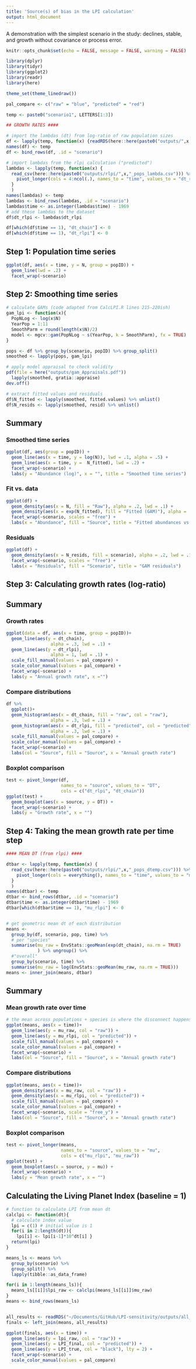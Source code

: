 ```yaml
---
title: 'Source(s) of bias in the LPI calculation'
output: html_document
---
```


A demonstration with the simplest scenario in the study: declines, stable, and growth without covariance or process error.

```r
knitr::opts_chunk$set(echo = FALSE, message = FALSE, warning = FALSE)

library(dplyr)
library(tidyr)
library(ggplot2)
library(readr)
library(here)

theme_set(theme_linedraw())

pal_compare <- c("raw" = "blue", "predicted" = "red")

temp <- paste0("scenario1", LETTERS[1:3])

```

```r
## GROWTH RATES ####

# import the lambdas (dt) from log-ratio of raw population sizes
df <- lapply(temp, function(x) {readRDS(here::here(paste0("outputs/",x,"_l_dtchain.RDS")))})
names(df) <- temp
df <- bind_rows(df, .id = "scenario")

# import lambdas from the rlpi calculation ("predicted")
lambdas <- lapply(temp, function(x) {
  read_csv(here::here(paste0("outputs/rlpi/",x,"_pops_lambda.csv"))) %>%
    pivot_longer(cols = 4:ncol(.), names_to = "time", values_to = "dt_rlpi")
  }
  )
names(lambdas) <- temp
lambdas <- bind_rows(lambdas, .id = "scenario")
lambdas$time <- as.integer(lambdas$time) - 1969
# add these lambdas to the dataset
df$dt_rlpi <- lambdas$dt_rlpi

df[which(df$time == 1), "dt_chain"] <- 0
df[which(df$time == 1), "dt_rlpi"] <- 0
```


## Step 1: Population time series

```r
ggplot(df, aes(x = time, y = N, group = popID)) +
  geom_line(lwd = .2) +
  facet_wrap(~scenario)
```


## Step 2:  Smoothing time series

```r
# calculate GAMs (code adapted from CalcLPI.R lines 215-220ish)
gam_lpi <- function(x){
  PopNLog <- log(x$N)
  YearPop = 1:11
  SmoothParm = round(length(x$N)/2)
  model <- mgcv::gam(PopNLog ~ s(YearPop, k = SmoothParm), fx = TRUE)
}

pops <- df %>% group_by(scenario, popID) %>% group_split()
smoothed <- lapply(pops, gam_lpi)

# apply model appraisal to check validity
pdf(file = here("outputs/gam_Appraisals.pdf"))
  lapply(smoothed, gratia::appraise)
dev.off()

# extract fitted values and residuals
df$N_fitted <- lapply(smoothed, fitted.values) %>% unlist()
df$N_resids <- lapply(smoothed, resid) %>% unlist()
```

## Summary {.tabset .tabset-pills}

### Smoothed time series

```r
ggplot(df, aes(group = popID)) +
  geom_line(aes(x = time, y = log(N)), lwd = .1, alpha = .5) +
  geom_line(aes(x = time, y =  N_fitted), lwd = .2) +
  facet_wrap(~scenario) +
  labs(y = "Abundance (log)", x = "", title = "Smoothed time series")
```

### Fit vs. data

```r
ggplot(df) +
  geom_density(aes(x = N, fill = "Raw"), alpha = .2, lwd = .1) +
  geom_density(aes(x = exp(N_fitted), fill = "Fitted (GAM)"), alpha = .2, lwd = .1) +
  facet_wrap(~scenario, scales = "free") +
  labs(x = "Abundance", fill = "Source", title = "Fitted abundances vs. raw data")
```

### Residuals

```r
ggplot(df) +
  geom_density(aes(x = N_resids, fill = scenario), alpha = .2, lwd = .1) +
  facet_wrap(~scenario, scales = "free") +
  labs(x = "Residuals", fill = "Scenario", title = "GAM residuals")
```

## {-}

## Step 3: Calculating growth rates (log-ratio)

## Summary {.tabset .tabset-pills}

### Growth rates

```r
ggplot(data = df, aes(x = time, group = popID))+
  geom_line(aes(y = dt_chain), 
                 alpha = .3, lwd = .1) +
  geom_line(aes(y = dt_rlpi), 
                 alpha = 1, lwd = .1) +
  scale_fill_manual(values = pal_compare) + 
  scale_color_manual(values = pal_compare) +
  facet_wrap(~scenario) +
  labs(y = "Annual growth rate", x ="")
```

### Compare distributions

```r
df %>%
  ggplot()+
  geom_histogram(aes(x = dt_chain, fill = "raw", col = "raw"), 
                 alpha = .3, lwd = .1) +
  geom_histogram(aes(x = dt_rlpi, fill = "predicted", col = "predicted"), 
                 alpha = .3, lwd = .1) +
  scale_fill_manual(values = pal_compare) + 
  scale_color_manual(values = pal_compare) +
  facet_wrap(~scenario) +
  labs(col = "Source", fill = "Source", x = "Annual growth rate")
```

### Boxplot comparison

```r
test <- pivot_longer(df, 
                     names_to = "source", values_to = "DT", 
                     cols = c("dt_rlpi", "dt_chain"))
ggplot(test) + 
  geom_boxplot(aes(x = source, y = DT)) + 
  facet_wrap(~scenario) +
  labs(y = "Growth rate", x = "")
```


## {-}

## Step 4: Taking the mean growth rate per time step

```r
#### MEAN DT (from rlpi) ####

dtbar <- lapply(temp, function(x) {
  read_csv(here::here(paste0("outputs/rlpi/",x,"_pops_dtemp.csv"))) %>%
    pivot_longer(cols = everything(), names_to = "time", values_to = "mu_rlpi")
  }
  )
names(dtbar) <- temp
dtbar <- bind_rows(dtbar, .id = "scenario")
dtbar$time <- as.integer(dtbar$time) - 1969
dtbar[which(dtbar$time == 1), "mu_rlpi"] <- 0


# get geometric mean dt of each distribution
means <- 
  group_by(df, scenario, pop, time) %>%
  # per "species"
  summarise(mu_raw = EnvStats::geoMean(exp(dt_chain), na.rm = TRUE) 
            ) %>% ungroup() %>%
  #"overall"
  group_by(scenario, time) %>%
  summarise(mu_raw = log(EnvStats::geoMean(mu_raw, na.rm = TRUE)))
means <- inner_join(means, dtbar)
```

## Summary {.tabset .tabset-pills}

### Mean growth rate over time

```r
# the mean across populations + species is where the disconnect happens!!!!!!
ggplot(means, aes(x = time))+
  geom_line(aes(y = mu_raw, col = "raw")) +
  geom_line(aes(y = mu_rlpi, col = "predicted")) +
  scale_fill_manual(values = pal_compare) + 
  scale_color_manual(values = pal_compare) +
  facet_wrap(~scenario) +
  labs(col = "Source", fill = "Source", x = "Annual growth rate")
```

### Compare distributions

```r
ggplot(means, aes(x = time))+
  geom_density(aes(x = mu_raw, col = "raw")) +
  geom_density(aes(x = mu_rlpi, col = "predicted")) +
  scale_fill_manual(values = pal_compare) + 
  scale_color_manual(values = pal_compare) +
  facet_wrap(~scenario, scale = "free_y") +
  labs(col = "Source", fill = "Source", x = "Annual growth rate")
```

### Boxplot comparison

```r
test <- pivot_longer(means, 
                     names_to = "source", values_to = "mu", 
                     cols = c("mu_rlpi", "mu_raw"))
ggplot(test) + 
  geom_boxplot(aes(x = source, y = mu)) + 
  facet_wrap(~scenario) +
  labs(y = "Mean growth rate", x = "")
```

## {-}

## Calculating the Living Planet Index (baseline = 1)

```r
# function to calculate LPI from mean dt
calclpi <- function(dt){
  # calculate index value
  lpi = c(1) # initial value is 1 
  for(i in 2:length(dt)){
    lpi[i] <- lpi[i-1]*10^dt[i] }
  return(lpi)
}

means_ls <- means %>% 
  group_by(scenario) %>%
  group_split() %>% 
  lapply(tibble::as_data_frame)

for(i in 1:length(means_ls)){
  means_ls[[i]]$lpi_raw <- calclpi(means_ls[[i]]$mu_raw)
}
means <- bind_rows(means_ls)


all_results <- readRDS("~/Documents/GitHub/LPI-sensitivity/outputs/all_results.RDS")
finals <- left_join(means, all_results)
```

```r
ggplot(finals, aes(x = time)) +
  geom_line(aes(y = lpi_raw, col = "raw")) +
  geom_line(aes(y = LPI_final, col = "predicted")) +
  geom_line(aes(y = LPI_true, col = "black"), lty = 2) +
  facet_wrap(~scenario) +
  scale_color_manual(values = pal_compare)
```


